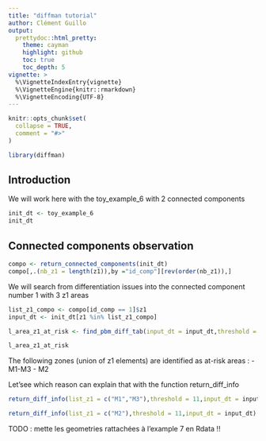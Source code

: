```yaml
---
title: "diffman tutorial"
author: Clément Guillo
output:
  prettydoc::html_pretty:
    theme: cayman
    highlight: github
    toc: true
    toc_depth: 5
vignette: >
  %\VignetteIndexEntry{vignette}
  %\VignetteEngine{knitr::rmarkdown}
  %\VignetteEncoding{UTF-8}
---
```


```r
knitr::opts_chunk$set(
  collapse = TRUE,
  comment = "#>"
)
```

```r
library(diffman)
```

## Introduction 

We will work here with the toy_example_6 with 2 connected components

```r
init_dt <- toy_example_6
init_dt
```

## Connected components observation
```r
compo <- return_connected_components(init_dt)
compo[,.(nb_z1 = length(z1)),by ="id_comp"][rev(order(nb_z1)),]
```

We will search from differentiation issues into the connected component number 1 with 3 z1 areas
```r
list_z1_compo <- compo[id_comp == 1]$z1
input_dt <- init_dt[z1 %in% list_z1_compo]

l_area_z1_at_risk <- find_pbm_diff_tab(input_dt = input_dt,threshold = 11, verbose = FALSE)

l_area_z1_at_risk
```
The following zones (union of z1 elements) are identified as at-risk areas :
- M1-M3
- M2

Let'see which reason can explain that with the function return_diff_info 

```r
return_diff_info(list_z1 = c("M1","M3"),threshold = 11,input_dt = input_dt)
```
```r
return_diff_info(list_z1 = c("M2"),threshold = 11,input_dt = input_dt)
```

TODO : mette les geometries rattachées à l'example 7 en Rdata !!

```r

```
